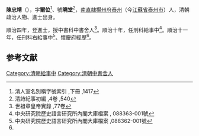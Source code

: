 '''陳忠靖'''（{{bd|？||1686年|catIdx=}}），字'''爾位'''<ref>清人室名別稱字號索引 ,下冊 ,1417</ref>、號'''曉堂'''<ref name="#1">清詩紀事初編 ,4卷 ,540</ref>，[[南直隸|南直隸]][[揚州府|揚州府]][[泰州|泰州]]（今[[江蘇省|江蘇省]][[泰州市|泰州市]]）人，清朝政治人物、進士出身。

順治四年，登進士，授中書科中書舍人<ref>世祖章皇帝實錄 ,77卷</ref>。順治十年，任刑科給事中<ref>中央研究院歷史語言研究所內閣大庫檔案 , 088363-001號</ref>。順治十一年，任刑科右給事中<ref>中央研究院歷史語言研究所內閣大庫檔案 ,088362-001號</ref>、懷慶府經歷<ref name="#1"/>。

==参考文献==
{{reflist}}
{{清朝人物小作品}}
{{順治四年丁亥科殿試金榜}}

[[Category:清朝給事中|Category:清朝給事中]]
[[Category:清朝中書舍人|Category:清朝中書舍人]]